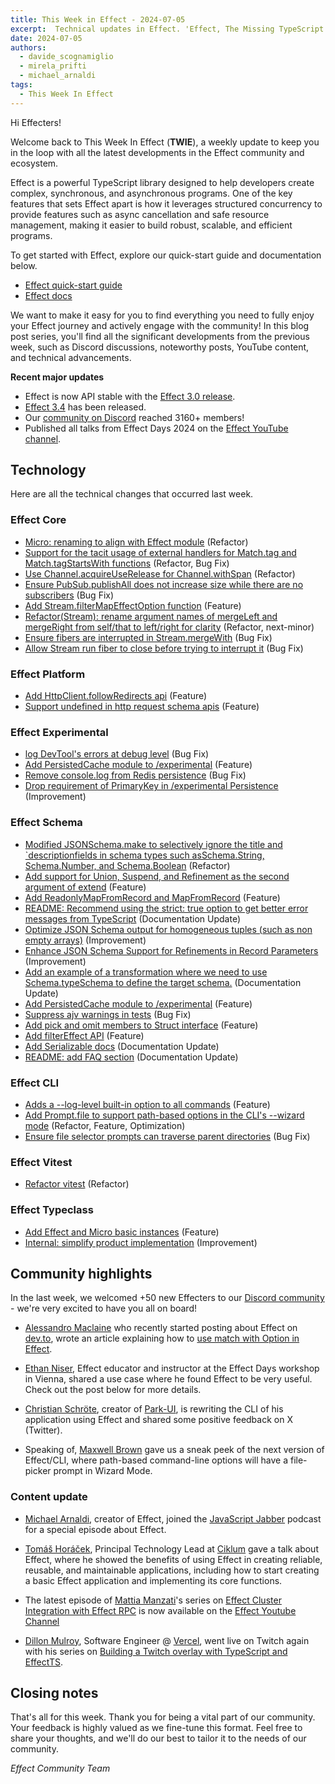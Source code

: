 ```yaml
---
title: This Week in Effect - 2024-07-05
excerpt:  Technical updates in Effect. 'Effect, The Missing TypeScript Standard Library' by Tomáš Horáček.
date: 2024-07-05
authors:
  - davide_scognamiglio
  - mirela_prifti
  - michael_arnaldi
tags:
  - This Week In Effect
---
```



Hi Effecters!

Welcome back to This Week In Effect (**TWIE**), a weekly update to keep you in the loop with all the latest developments in the Effect community and ecosystem.

Effect is a powerful TypeScript library designed to help developers create complex, synchronous, and asynchronous programs. One of the key features that sets Effect apart is how it leverages structured concurrency to provide features such as async cancellation and safe resource management, making it easier to build robust, scalable, and efficient programs.

To get started with Effect, explore our quick-start guide and documentation below.

- [Effect quick-start guide](/docs/quickstart)
- [Effect docs](/docs/introduction)

We want to make it easy for you to find everything you need to fully enjoy your Effect journey and actively engage with the community! In this blog post series, you'll find all the significant developments from the previous week, such as Discord discussions, noteworthy posts, YouTube content, and technical advancements.

**Recent major updates**

- Effect is now API stable with the [Effect 3.0 release](https://effect.website/blog/effect-3.0).
- [Effect 3.4](https://effect.website/blog/effect-3.3) has been released.
- Our [community on Discord](https://discord.gg/effect-ts) reached 3160+ members!
- Published all talks from Effect Days 2024 on the [Effect YouTube channel](https://www.youtube.com/@effect-ts).

## Technology

Here are all the technical changes that occurred last week.

### Effect Core
+ [Micro: renaming to align with Effect module](https://github.com/Effect-TS/effect/pull/3096) (Refactor)
+ [Support for the tacit usage of external handlers for Match.tag and Match.tagStartsWith functions](https://github.com/Effect-TS/effect/pull/3121) (Refactor, Bug Fix)
+ [Use Channel.acquireUseRelease for Channel.withSpan](https://github.com/Effect-TS/effect/pull/3134) (Refactor)
+ [Ensure PubSub.publishAll does not increase size while there are no subscribers](https://github.com/Effect-TS/effect/pull/3161) (Bug Fix)
+ [Add Stream.filterMapEffectOption function](https://github.com/Effect-TS/effect/pull/3023) (Feature)
+ [Refactor(Stream): rename argument names of mergeLeft and mergeRight from self/that to left/right for clarity](https://github.com/Effect-TS/effect/pull/3160) (Refactor, next-minor)
+ [Ensure fibers are interrupted in Stream.mergeWith](https://github.com/Effect-TS/effect/pull/3175) (Bug Fix)
+ [Allow Stream run fiber to close before trying to interrupt it](https://github.com/Effect-TS/effect/pull/3176) (Bug Fix)

### Effect Platform
+ [Add HttpClient.followRedirects api](https://github.com/Effect-TS/effect/pull/3123) (Feature)
+ [Support undefined in http request schema apis](https://github.com/Effect-TS/effect/pull/3136) (Feature)

### Effect Experimental
+ [log DevTool's errors at debug level](https://github.com/Effect-TS/effect/pull/3138) (Bug Fix)
+ [Add PersistedCache module to /experimental](https://github.com/Effect-TS/effect/pull/3149) (Feature)
+ [Remove console.log from Redis persistence](https://github.com/Effect-TS/effect/pull/3150) (Bug Fix)
+ [Drop requirement of PrimaryKey in /experimental Persistence](https://github.com/Effect-TS/effect/pull/3158) (Improvement)

### Effect Schema
+ [Modified JSONSchema.make to selectively ignore the title and `descriptionfields in schema types such asSchema.String, Schema.Number, and Schema.Boolean](https://github.com/Effect-TS/effect/pull/3117) (Refactor)
+ [Add support for Union, Suspend, and Refinement as the second argument of extend](https://github.com/Effect-TS/effect/pull/3125) (Feature)
+ [Add ReadonlyMapFromRecord and MapFromRecord](https://github.com/Effect-TS/effect/pull/3130) (Feature)
+ [README: Recommend using the strict: true option to get better error messages from TypeScript](https://github.com/Effect-TS/effect/pull/3132) (Documentation Update)
+ [Optimize JSON Schema output for homogeneous tuples (such as non empty arrays)](https://github.com/Effect-TS/effect/pull/3139) (Improvement)
+ [Enhance JSON Schema Support for Refinements in Record Parameters](https://github.com/Effect-TS/effect/pull/3143) (Improvement)
+ [Add an example of a transformation where we need to use Schema.typeSchema to define the target schema.](https://github.com/Effect-TS/effect/pull/3145) (Documentation Update)
+ [Add PersistedCache module to /experimental](https://github.com/Effect-TS/effect/pull/3149) (Feature)
+ [Suppress ajv warnings in tests](https://github.com/Effect-TS/effect/pull/3151) (Bug Fix)
+ [Add pick and omit members to Struct interface](https://github.com/Effect-TS/effect/pull/3163) (Feature)
+ [Add filterEffect API](https://github.com/Effect-TS/effect/pull/3166) (Feature)
+ [Add Serializable docs](https://github.com/Effect-TS/effect/pull/3148) (Documentation Update)
+ [README: add FAQ section](https://github.com/Effect-TS/effect/pull/3178) (Documentation Update)

### Effect CLI
+ [Adds a --log-level built-in option to all commands](https://github.com/Effect-TS/effect/pull/3107) (Feature)
+ [Add Prompt.file to support path-based options in the CLI's --wizard mode](https://github.com/Effect-TS/effect/pull/3153) (Refactor, Feature, Optimization)
+ [Ensure file selector prompts can traverse parent directories](https://github.com/Effect-TS/effect/pull/3167) (Bug Fix)

### Effect Vitest
+ [Refactor vitest](https://github.com/Effect-TS/effect/pull/3122) (Refactor)

### Effect Typeclass
+ [Add Effect and Micro basic instances](https://github.com/Effect-TS/effect/pull/3169) (Feature)
+ [Internal: simplify product implementation](https://github.com/Effect-TS/effect/pull/3177) (Improvement)

## Community highlights

In the last week, we welcomed +50 new Effecters to our [Discord community](https://discord.gg/effect-ts) - we're very excited to have you all on board!

+ [Alessandro Maclaine](https://dev.to/almaclaine) who recently started posting about Effect on [dev.to](https://dev.to/), wrote an article explaining how to [use match with Option in Effect](https://dev.to/almaclaine/using-match-with-option-in-effect-1ho9).

+ [Ethan Niser](https://x.com/ethanniser), Effect educator and instructor at the Effect Days workshop in Vienna, shared a use case where he found Effect to be very useful. Check out the post below for more details.

<Tweet id="1808266920615202848" />

+ [Christian Schröte](https://x.com/grizzly_codes), creator of [Park-UI](https://park-ui.com/), is rewriting the CLI of his application using Effect and shared some positive feedback on X (Twitter).

<Tweet id="1808215848164704625" />

+ Speaking of, [Maxwell Brown](https://x.com/imax153) gave us a sneak peek of the next version of Effect/CLI, where path-based command-line options will have a file-picker prompt in Wizard Mode.

<Tweet id="1808625323853930923" />

### Content update

+ [Michael Arnaldi](https://x.com/MichaelArnaldi), creator of Effect, joined the [JavaScript Jabber](https://x.com/JSJabber) podcast for a special episode about Effect.

<Tweet id="1807814969368691172" />

+ [Tomáš Horáček](https://x.com/heracek), Principal Technology Lead at [Ciklum](https://www.ciklum.com/) gave a talk about Effect, where he showed the benefits of using Effect in creating reliable, reusable, and maintainable applications, including how to start creating a basic Effect application and implementing its core functions.

<YouTube
  id="https://www.youtube.com/embed/Mikn2MXPaNg?si=GLxrE0wre1kpLoKc"
  title="Effect: The Missing TypeScript Standard Library"
/>

+ The latest episode of [Mattia Manzati](https://twitter.com/MattiaManzati)'s series on [Effect Cluster Integration with Effect RPC](https://www.youtube.com/watch?v=8WanmCpq_Mw&t=3s) is now available on the [Effect Youtube Channel](https://www.youtube.com/@effect-ts)

<YouTube
  id="https://www.youtube.com/embed/_TB2gpOSrDo?si=_gnnoazAk5uwOF05"
  title="Effect Cluster | Cleanup over cluster examples by Mattia Manzati"
/>

+ [Dillon Mulroy](https://twitter.com/dillon_mulroy), Software Engineer @ [Vercel](https://vercel.com), went live on Twitch again with his series on [Building a Twitch overlay with TypeScript and EffectTS](https://www.twitch.tv/dmmulroy/videos).

<TwitchPlayerNonInteractive video="2188943846" />

## Closing notes

That's all for this week. Thank you for being a vital part of our community. Your feedback is highly valued as we fine-tune this format. Feel free to share your thoughts, and we'll do our best to tailor it to the needs of our community.

_Effect Community Team_
